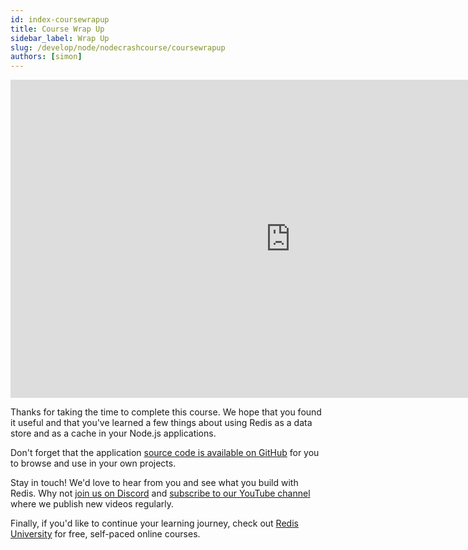 ```yaml
---
id: index-coursewrapup
title: Course Wrap Up
sidebar_label: Wrap Up
slug: /develop/node/nodecrashcourse/coursewrapup
authors: [simon]
---
```






<div class="text--center">
  <iframe
    width="896"
    height="509"
    src="https://www.youtube.com/embed/CgsglxiuSGc"
    frameborder="0"
    allow="accelerometer; autoplay; clipboard-write; encrypted-media; gyroscope; picture-in-picture"
    allowfullscreen></iframe>
</div>

Thanks for taking the time to complete this course. We hope that you found it useful and that you've learned a few things about using Redis as a data store and as a cache in your Node.js applications.

Don't forget that the application [source code is available on GitHub](https://github.com/redislabs-training/node-js-crash-course/) for you to browse and use in your own projects.

Stay in touch! We'd love to hear from you and see what you build with Redis. Why not [join us on Discord](https://discord.gg/redis) and [subscribe to our YouTube channel](https://youtube.com/redisinc) where we publish new videos regularly.

Finally, if you'd like to continue your learning journey, check out [Redis University](https://university.redis.com) for free, self-paced online courses.
